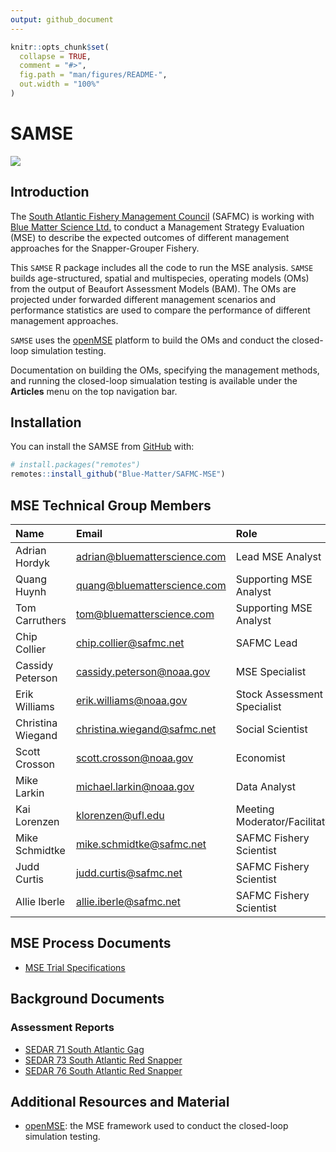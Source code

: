 ```yaml
---
output: github_document
---
```


<!-- README.md is generated from README.Rmd. Please edit that file -->

```r
knitr::opts_chunk$set(
  collapse = TRUE,
  comment = "#>",
  fig.path = "man/figures/README-",
  out.width = "100%"
)
```

# SAMSE

<!-- badges: start -->

<!-- badges: end -->

![](man/figures/logo.png)

## Introduction

The [South Atlantic Fishery Management Council](https://safmc.net/) (SAFMC) is working with [Blue Matter Science Ltd.](https://www.bluematterscience.com/) to conduct a Management Strategy Evaluation (MSE) to describe the expected outcomes of different management approaches for the Snapper-Grouper Fishery.

This `SAMSE` R package includes all the code to run the MSE analysis. `SAMSE` builds age-structured, spatial and multispecies, operating models (OMs) from the output of Beaufort Assessment Models (BAM). The OMs are projected under forwarded different management scenarios and performance statistics are used to compare the performance of different management approaches.

`SAMSE` uses the [openMSE](https:://openMSE.com) platform to build the OMs and conduct the closed-loop simulation testing.

Documentation on building the OMs, specifying the management methods, and running the closed-loop simualation testing is available under the **Articles** menu on the top navigation bar.

## Installation

You can install the SAMSE from [GitHub](https://github.com/) with:

``` r
# install.packages("remotes")
remotes::install_github("Blue-Matter/SAFMC-MSE")
```

## MSE Technical Group Members

| Name              | Email                                                                        | Role                          |
|:-----------------------|:-----------------------|:-----------------------|
| Adrian Hordyk     | [adrian\@bluematterscience.com](mailto:adrian@bluematterscience.com){.email} | Lead MSE Analyst              |
| Quang Huynh       | [quang\@bluematterscience.com](mailto:quang@bluematterscience.com){.email}   | Supporting MSE Analyst        |
| Tom Carruthers    | [tom\@bluematterscience.com](mailto:tom@bluematterscience.com){.email}       | Supporting MSE Analyst        |
| Chip Collier      | [chip.collier\@safmc.net](mailto:chip.collier@safmc.net){.email}             | SAFMC Lead                    |
| Cassidy Peterson  | [cassidy.peterson\@noaa.gov](mailto:cassidy.peterson@noaa.gov){.email}       | MSE Specialist                |
| Erik Williams     | [erik.williams\@noaa.gov](mailto:erik.williams@noaa.gov){.email}             | Stock Assessment Specialist   |
| Christina Wiegand | [christina.wiegand\@safmc.net](mailto:christina.wiegand@safmc.net){.email}   | Social Scientist              |
| Scott Crosson     | [scott.crosson\@noaa.gov](mailto:scott.crosson@noaa.gov){.email}             | Economist                     |
| Mike Larkin       | [michael.larkin\@noaa.gov](mailto:michael.larkin@noaa.gov){.email}           | Data Analyst                  |
| Kai Lorenzen      | [klorenzen\@ufl.edu](mailto:klorenzen@ufl.edu){.email}                       | Meeting Moderator/Facilitator |
| Mike Schmidtke    | [mike.schmidtke\@safmc.net](mailto:mike.schmidtke@safmc.net){.email}         | SAFMC Fishery Scientist       |
| Judd Curtis       | [judd.curtis\@safmc.net](mailto:judd.curtis@safmc.net){.email}               | SAFMC Fishery Scientist       |
| Allie Iberle      | [allie.iberle\@safmc.net](mailto:allie.iberle@safmc.net){.email}             | SAFMC Fishery Scientist       |

## MSE Process Documents

-   [MSE Trial Specifications](../TS/TS.html)

## Background Documents

### Assessment Reports
- [SEDAR 71 South Atlantic Gag](resources/SEDAR_Reports/sedar-71-stock-assessment-report-south-atlantic-gag.pdf)
- [SEDAR 73 South Atlantic Red Snapper](resources/SEDAR_Reports/sedar-73-stock-assessment-report-south-atlantic-red-snapper.pdf)
- [SEDAR 76 South Atlantic Red Snapper](resources/SEDAR_Reports/sedar-76-stock-assessment-report-south-atlantic-black-sea-bass.pdf)

## Additional Resources and Material

-   [openMSE](https://openmse.com/): the MSE framework used to conduct the closed-loop simulation testing.

